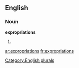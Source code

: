 
==English==

===Noun===
'''expropriations'''

# {{plural of|[[expropriation]]}}

[[Category:English plurals]]

[[ar:expropriations]]
[[fr:expropriations]]